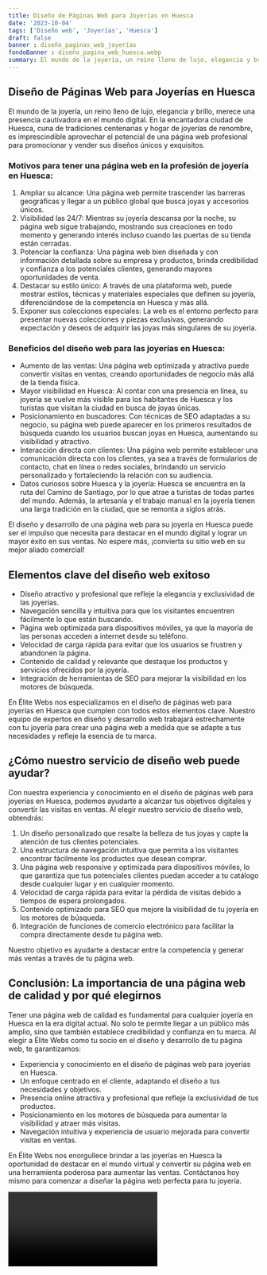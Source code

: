 ```yaml
---
title: Diseño de Páginas Web para Joyerías en Huesca
date: '2023-10-04'
tags: ['Diseño web', 'Joyerías', 'Huesca']
draft: false
banner : diseño_paginas_web_joyerías
fondoBanner : diseño_pagina_web_huesca.webp
summary: El mundo de la joyería, un reino lleno de lujo, elegancia y brillo, merece una presencia cautivadora en el mundo digital. En la encantadora ciudad de Huesca, cuna de tradiciones centenarias y hogar de joyerías de renombre, es imprescindible aprovechar el potencial de una página web profesional para promocionar y vender sus diseños únicos y exquisitos.
---
```


## Diseño de Páginas Web para Joyerías en Huesca

El mundo de la joyería, un reino lleno de lujo, elegancia y brillo, merece una presencia cautivadora en el mundo digital. En la encantadora ciudad de Huesca, cuna de tradiciones centenarias y hogar de joyerías de renombre, es imprescindible aprovechar el potencial de una página web profesional para promocionar y vender sus diseños únicos y exquisitos.

### Motivos para tener una página web en la profesión de joyería en Huesca:

1. Ampliar su alcance: Una página web permite trascender las barreras geográficas y llegar a un público global que busca joyas y accesorios únicos.
2. Visibilidad las 24/7: Mientras su joyería descansa por la noche, su página web sigue trabajando, mostrando sus creaciones en todo momento y generando interés incluso cuando las puertas de su tienda están cerradas.
3. Potenciar la confianza: Una página web bien diseñada y con información detallada sobre su empresa y productos, brinda credibilidad y confianza a los potenciales clientes, generando mayores oportunidades de venta.
4. Destacar su estilo único: A través de una plataforma web, puede mostrar estilos, técnicas y materiales especiales que definen su joyería, diferenciándose de la competencia en Huesca y más allá.
5. Exponer sus colecciones especiales: La web es el entorno perfecto para presentar nuevas colecciones y piezas exclusivas, generando expectación y deseos de adquirir las joyas más singulares de su joyería.

### Beneficios del diseño web para las joyerías en Huesca:

- Aumento de las ventas: Una página web optimizada y atractiva puede convertir visitas en ventas, creando oportunidades de negocio más allá de la tienda física.
- Mayor visibilidad en Huesca: Al contar con una presencia en línea, su joyería se vuelve más visible para los habitantes de Huesca y los turistas que visitan la ciudad en busca de joyas únicas.
- Posicionamiento en buscadores: Con técnicas de SEO adaptadas a su negocio, su página web puede aparecer en los primeros resultados de búsqueda cuando los usuarios buscan joyas en Huesca, aumentando su visibilidad y atractivo.
- Interacción directa con clientes: Una página web permite establecer una comunicación directa con los clientes, ya sea a través de formularios de contacto, chat en línea o redes sociales, brindando un servicio personalizado y fortaleciendo la relación con su audiencia.
- Datos curiosos sobre Huesca y la joyería: Huesca se encuentra en la ruta del Camino de Santiago, por lo que atrae a turistas de todas partes del mundo. Además, la artesanía y el trabajo manual en la joyería tienen una larga tradición en la ciudad, que se remonta a siglos atrás.

El diseño y desarrollo de una página web para su joyería en Huesca puede ser el impulso que necesita para destacar en el mundo digital y lograr un mayor éxito en sus ventas. No espere más, ¡convierta su sitio web en su mejor aliado comercial!

<GifSeo />

<Cta />

## Elementos clave del diseño web exitoso

- Diseño atractivo y profesional que refleje la elegancia y exclusividad de las joyerías.
- Navegación sencilla y intuitiva para que los visitantes encuentren fácilmente lo que están buscando.
- Página web optimizada para dispositivos móviles, ya que la mayoría de las personas acceden a internet desde su teléfono.
- Velocidad de carga rápida para evitar que los usuarios se frustren y abandonen la página.
- Contenido de calidad y relevante que destaque los productos y servicios ofrecidos por la joyería.
- Integración de herramientas de SEO para mejorar la visibilidad en los motores de búsqueda.

En Élite Webs nos especializamos en el diseño de páginas web para joyerías en Huesca que cumplen con todos estos elementos clave. Nuestro equipo de expertos en diseño y desarrollo web trabajará estrechamente con tu joyería para crear una página web a medida que se adapte a tus necesidades y refleje la esencia de tu marca.

## ¿Cómo nuestro servicio de diseño web puede ayudar?

Con nuestra experiencia y conocimiento en el diseño de páginas web para joyerías en Huesca, podemos ayudarte a alcanzar tus objetivos digitales y convertir las visitas en ventas. Al elegir nuestro servicio de diseño web, obtendrás:

1. Un diseño personalizado que resalte la belleza de tus joyas y capte la atención de tus clientes potenciales.
2. Una estructura de navegación intuitiva que permita a los visitantes encontrar fácilmente los productos que desean comprar.
3. Una página web responsive y optimizada para dispositivos móviles, lo que garantiza que tus potenciales clientes puedan acceder a tu catálogo desde cualquier lugar y en cualquier momento.
4. Velocidad de carga rápida para evitar la pérdida de visitas debido a tiempos de espera prolongados.
5. Contenido optimizado para SEO que mejore la visibilidad de tu joyería en los motores de búsqueda.
6. Integración de funciones de comercio electrónico para facilitar la compra directamente desde tu página web.

Nuestro objetivo es ayudarte a destacar entre la competencia y generar más ventas a través de tu página web.

## Conclusión: La importancia de una página web de calidad y por qué elegirnos

Tener una página web de calidad es fundamental para cualquier joyería en Huesca en la era digital actual. No solo te permite llegar a un público más amplio, sino que también establece credibilidad y confianza en tu marca. Al elegir a Élite Webs como tu socio en el diseño y desarrollo de tu página web, te garantizamos:

- Experiencia y conocimiento en el diseño de páginas web para joyerías en Huesca.
- Un enfoque centrado en el cliente, adaptando el diseño a tus necesidades y objetivos.
- Presencia online atractiva y profesional que refleje la exclusividad de tus productos.
- Posicionamiento en los motores de búsqueda para aumentar la visibilidad y atraer más visitas.
- Navegación intuitiva y experiencia de usuario mejorada para convertir visitas en ventas.

En Élite Webs nos enorgullece brindar a las joyerías en Huesca la oportunidad de destacar en el mundo virtual y convertir su página web en una herramienta poderosa para aumentar las ventas. Contáctanos hoy mismo para comenzar a diseñar la página web perfecta para tu joyería.

<Video />

<CtaBot job='Joyerías' city='Huesca'/>

<Gmaps query='Huesca+españa+maps' />